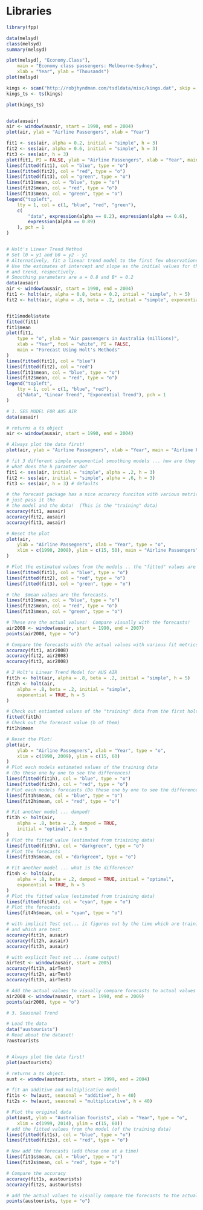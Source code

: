 

# Libraries
```r
library(fpp)
```

```r
data(melsyd)
class(melsyd)
summary(melsyd)

plot(melsyd[, "Economy.Class"],
    main = "Economy class passengers: Melbourne-Sydney",
    xlab = "Year", ylab = "Thousands")
plot(melsyd)

kings <- scan("http://robjhyndman.com/tsdldata/misc/kings.dat", skip = 3)
kings_ts <- ts(kings)

plot(kings_ts)


data(ausair)
air <- window(ausair, start = 1990, end = 2004)
plot(air, ylab = "Airline Passengers", xlab = "Year")

fit1 <- ses(air, alpha = 0.2, initial = "simple", h = 3)
fit2 <- ses(air, alpha = 0.6, initial = "simple", h = 3)
fit3 <- ses(air, h = 3)
plot(fit1, PI = FALSE, ylab = "Airline Passengers", xlab = "Year", main = "", fcol = "white", type = "o")
lines(fitted(fit1), col = "blue", type = "o")
lines(fitted(fit2), col = "red", type = "o")
lines(fitted(fit3), col = "green", type = "o")
lines(fit1$mean, col = "blue", type = "o")
lines(fit2$mean, col = "red", type = "o")
lines(fit3$mean, col = "green", type = "o")
legend("topleft",
    lty = 1, col = c(1, "blue", "red", "green"),
    c(
        "data", expression(alpha == 0.2), expression(alpha == 0.6),
        expression(alpha == 0.89)
    ), pch = 1
)


# Holt's Linear Trend Method
# Set l0 = y1 and b0 = y2 - y1
# Alternatively, fit a linear trend model to the first few observations
# Use the estimates of intercept and slope as the initial values for the level
# and trend, respectively.
# Smoothing parameters are a = 0.8 and B* = 0.2
data(ausair)
air <- window(ausair, start = 1990, end = 2004)
fit1 <- holt(air, alpha = 0.8, beta = 0.2, intial = "simple", h = 5)
fit2 <- holt(air, alpha = .8, beta = .2, initial = "simple", exponential = TRUE, h = 5)


fit1$model$state
fitted(fit1)
fit1$mean
plot(fit1,
    type = "o", ylab = "Air passengers in Australia (millions)",
    xlab = "Year", fcol = "white", PI = FALSE,
    main = "Forecast Using Holt's Methods"
)
lines(fitted(fit1), col = "blue")
lines(fitted(fit2), col = "red")
lines(fit1$mean, col = "blue", type = "o")
lines(fit2$mean, col = "red", type = "o")
legend("topleft",
    lty = 1, col = c(1, "blue", "red"),
    c("data", "Linear Trend", "Exponential Trend"), pch = 1
)

# 1. SES MODEL FOR AUS AIR
data(ausair)

# returns a ts object
air <- window(ausair, start = 1990, end = 2004)

# Always plot the data first!
plot(air, ylab = "Airline Passegners", xlab = "Year", main = "Airline Passengers")

# fit 3 different simple exponential smoothing models ... how are they different?
# what does the h paramter do?
fit1 <- ses(air, initial = "simple", alpha = .2, h = 3)
fit2 <- ses(air, initial = "simple", alpha = .6, h = 3)
fit3 <- ses(air, h = 3) # defaults

# the forecast package has a nice accuracy funciton with various metrics
# just pass it the
# the model and the data!  (This is the "training" data)
accuracy(fit1, ausair)
accuracy(fit2, ausair)
accuracy(fit3, ausair)

# Reset the plot
plot(air,
    ylab = "Airline Passegners", xlab = "Year", type = "o",
    xlim = c(1990, 2008), ylim = c(15, 50), main = "Airline Passengers"
)

# Plot the estimated values from the models .. the "fitted" values are the training values.
lines(fitted(fit1), col = "blue", type = "o")
lines(fitted(fit2), col = "red", type = "o")
lines(fitted(fit3), col = "green", type = "o")

# the  $mean values are the forecasts.
lines(fit1$mean, col = "blue", type = "o")
lines(fit2$mean, col = "red", type = "o")
lines(fit3$mean, col = "green", type = "o")

# These are the actual values!  Compare visually with the forecasts!
air2008 <- window(ausair, start = 1990, end = 2007)
points(air2008, type = "o")

# Compare the forecasts with the actual values with various fit metrics.
accuracy(fit1, air2008)
accuracy(fit2, air2008)
accuracy(fit3, air2008)
```

```r
# 2 Holt's Linear Trend Model for AUS AIR
fit1h <- holt(air, alpha = .8, beta = .2, initial = "simple", h = 5)
fit2h <- holt(air,
    alpha = .8, beta = .2, initial = "simple",
    exponential = TRUE, h = 5
)

# Check out estiamted values of the "training" data from the first holt model
fitted(fit1h)
# Check out the forecast value (h of them)
fit1h$mean

# Reset the Plot!
plot(air,
    ylab = "Airline Passegners", xlab = "Year", type = "o",
    xlim = c(1990, 2009), ylim = c(15, 60)
)
# Plot each models estimated values of the training data
# (Do these one by one to see the differences)
lines(fitted(fit1h), col = "blue", type = "o")
lines(fitted(fit2h), col = "red", type = "o")
# Plot each models forecasts (Do these one by one to see the differences)
lines(fit1h$mean, col = "blue", type = "o")
lines(fit2h$mean, col = "red", type = "o")

# Fit another model ... damped!
fit3h <- holt(air,
    alpha = .8, beta = .2, damped = TRUE,
    initial = "optimal", h = 5
)
# Plot the fitted value (estimated from triaining data)
lines(fitted(fit3h), col = "darkgreen", type = "o")
# Plot the forecasts
lines(fit3h$mean, col = "darkgreen", type = "o")

# Fit another model ... what is the difference?
fit4h <- holt(air,
    alpha = .8, beta = .2, damped = TRUE, initial = "optimal",
    exponential = TRUE, h = 5
)
# Plot the fitted value (estimated from triaining data)
lines(fitted(fit4h), col = "cyan", type = "o")
# Plot the forecasts
lines(fit4h$mean, col = "cyan", type = "o")

# with implicit Test set... it figures out by the time which are training
# and which are test.
accuracy(fit1h, ausair)
accuracy(fit2h, ausair)
accuracy(fit3h, ausair)

# with explicit Test set ... (same output)
airTest <- window(ausair, start = 2005)
accuracy(fit1h, airTest)
accuracy(fit2h, airTest)
accuracy(fit3h, airTest)

# Add the actual values to visually compare forecasts to actual values
air2008 <- window(ausair, start = 1990, end = 2009)
points(air2008, type = "o")
```

```r
# 3. Seasonal Trend

# Load the data
data("austourists")
# Read about the dataset!
?austourists


# Always plot the data first!
plot(austourists)

# returns a ts object.
aust <- window(austourists, start = 1999, end = 2004)

# fit an additive and multiplicative model
fit1s <- hw(aust, seasonal = "additive", h = 40)
fit2s <- hw(aust, seasonal = "multiplicative", h = 40)

# Plot the original data
plot(aust, ylab = "Australian Tourists", xlab = "Year", type = "o",
    xlim = c(1999, 2014), ylim = c(15, 60))
# add the fitted values from the model (of the training data)
lines(fitted(fit1s), col = "blue", type = "o")
lines(fitted(fit2s), col = "red", type = "o")

# Now add the forecasts (add these one at a time)
lines(fit1s$mean, col = "blue", type = "o")
lines(fit2s$mean, col = "red", type = "o")

# Compare the accuracy
accuracy(fit1s, austourists)
accuracy(fit2s, austourists)

# add the actual values to visually compare the forecasts to the actual values.
points(austourists, type = "o")
```
